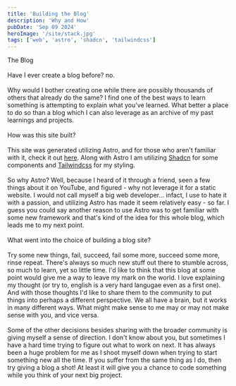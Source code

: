 ```yaml
---
title: 'Building the Blog'
description: 'Why and How'
pubDate: 'Sep 09 2024'
heroImage: '/site/stack.jpg'
tags: ['web', 'astro', 'shadcn', 'tailwindcss']
---
```


<span class="text-xl">The Blog</span><br/><br/>
Have I ever create a blog before? <span class="text-primary">no</span>.<br/><br/>
Why would I bother creating one while there are possibly thousands of others that already do the same? <span class="text-primary"> I find one of the best ways to learn something is attempting to explain what you've learned. What better a place to do so than a blog which I can also leverage as an archive of my past learnings and projects.</span><br/><br/>
<span class="text-xl">How was this site built?</span><br/><br/>
This site was generated utilizing Astro, and for those who aren't familiar with it, check it out <a class="text-primary" href="https://astro.build/">here</a>.
Along with Astro I am utilizing <a href="https://ui.shadcn.com/" class="text-primary">Shadcn</a> for some components and <a href="https://tailwindcss.com/" class="text-primary">Tailwindcss</a> for my styling.<br/><br/>
So why Astro? Well, because I heard of it through a friend, seen a few things about it on YouTube, and figured - why not leverage it for a static website.
I would not call myself a big web developer... infact, I use to hate it with a passion, and utilizing Astro has made it seem relatively easy - so far. I guess you could say another reason to use Astro was to get familiar with some new framework and that's kind of the idea for this whole blog, which leads me to my next point.<br/><br/>
<span class="text-xl">What went into the choice of building a blog site?</span><br/><br/>
Try some new things, fail, succeed, fail some more, succeed some more, rinse repeat. There's always so much new stuff out there to stumble across, so much to learn, yet so little time. I'd like to think that this blog at some point would give me a way to leave my mark on the world. I love explaining my thought (or try to, english is a very hard langugae even as a first one). And with those thoughts I'd like to share them to the community to put things into perhaps a different perspective. We all have a brain, but it works in many different ways. What might make sense to me may or may not make sense with you, and vice versa.<br/><br/>
Some of the other decisions besides sharing with the broader community is giving myself a sense of direction. I don't know about you, but sometimes I have a hard time trying to figure out what to work on next. It has always been a huge problem for me as I shoot myself down when trying to start something new all the time. If you suffer from the same thing as I do, then try giving a blog a shot! At least it will give you a chance to code something while you think of your next big project.
